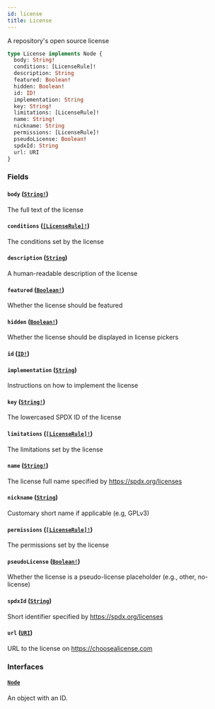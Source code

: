 ```yaml
---
id: license
title: License
---
```


A repository's open source license

```graphql
type License implements Node {
  body: String!
  conditions: [LicenseRule]!
  description: String
  featured: Boolean!
  hidden: Boolean!
  id: ID!
  implementation: String
  key: String!
  limitations: [LicenseRule]!
  name: String!
  nickname: String
  permissions: [LicenseRule]!
  pseudoLicense: Boolean!
  spdxId: String
  url: URI
}
```

### Fields

#### `body` ([`String!`](/docs/api/scalars/string))

The full text of the license

#### `conditions` ([`[LicenseRule]!`](/docs/api/objects/license-rule))

The conditions set by the license

#### `description` ([`String`](/docs/api/scalars/string))

A human-readable description of the license

#### `featured` ([`Boolean!`](/docs/api/scalars/boolean))

Whether the license should be featured

#### `hidden` ([`Boolean!`](/docs/api/scalars/boolean))

Whether the license should be displayed in license pickers

#### `id` ([`ID!`](/docs/api/scalars/id))

#### `implementation` ([`String`](/docs/api/scalars/string))

Instructions on how to implement the license

#### `key` ([`String!`](/docs/api/scalars/string))

The lowercased SPDX ID of the license

#### `limitations` ([`[LicenseRule]!`](/docs/api/objects/license-rule))

The limitations set by the license

#### `name` ([`String!`](/docs/api/scalars/string))

The license full name specified by <https://spdx.org/licenses>

#### `nickname` ([`String`](/docs/api/scalars/string))

Customary short name if applicable (e.g, GPLv3)

#### `permissions` ([`[LicenseRule]!`](/docs/api/objects/license-rule))

The permissions set by the license

#### `pseudoLicense` ([`Boolean!`](/docs/api/scalars/boolean))

Whether the license is a pseudo-license placeholder (e.g., other, no-license)

#### `spdxId` ([`String`](/docs/api/scalars/string))

Short identifier specified by <https://spdx.org/licenses>

#### `url` ([`URI`](/docs/api/scalars/uri))

URL to the license on <https://choosealicense.com>

### Interfaces

#### [`Node`](/docs/api/interfaces/node)

An object with an ID.
